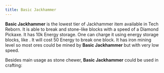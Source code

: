 ```yaml
---
title: Basic Jackhammer
---
```


<ItemImage file="basic_jackhammer" alt="Basic Jackhammer" size="200" />

**Basic Jackhammer** is the lowest tier of Jackhammer item available in Tech Reborn. It is able to break <McItem slug="minecraft:stone" inline={true}/> and stone-like blocks with a speed of a Diamond Pickaxe. It has 10k Energy storage. One can charge it using energy storage blocks, like <McItem slug="techreborn:battery_box" inline={true}/>. It will cost 50 Energy to break one block. It has iron mining level so most ores could be mined by **Basic Jackhammer** but with very low speed.

<CraftingTable recipe="input techreborn:refined_iron_ingot techreborn:electronic_circuit techreborn:refined_iron_ingot input techreborn:refined_iron_ingot techreborn:red_cell_battery techreborn:refined_iron_ingot input air techreborn:refined_iron_ingot air output techreborn:basic_jackhammer"/>



Besides main usage as stone chewer, **Basic Jackhammer** could be used in crafting:

<CraftingTable recipe="input minecraft:diamond techreborn:basic_jackhammer minecraft:diamond input techreborn:titanium_ingot techreborn:lithium_battery techreborn:titanium_ingot input air minecraft:diamond air output techreborn:advanced_jackhammer"/>

